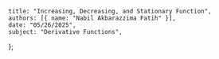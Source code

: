    title: "Increasing, Decreasing, and Stationary Function",
    authors: [{ name: "Nabil Akbarazzima Fatih" }],
    date: "05/26/2025",
    subject: "Derivative Functions",
};